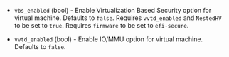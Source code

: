 <!-- Code generated from the comments of the FlagConfig struct in builder/vsphere/common/step_add_flag.go; DO NOT EDIT MANUALLY -->

- `vbs_enabled` (bool) - Enable Virtualization Based Security option for virtual machine. Defaults to `false`.
  Requires `vvtd_enabled` and `NestedHV` to be set to `true`.
  Requires `firmware` to be set to `efi-secure`.

- `vvtd_enabled` (bool) - Enable IO/MMU option for virtual machine. Defaults to `false`.

<!-- End of code generated from the comments of the FlagConfig struct in builder/vsphere/common/step_add_flag.go; -->
